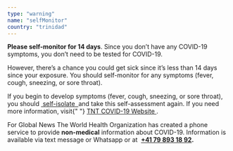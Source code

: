 ```yaml
---
type: "warning"
name: "selfMonitor"
country: "trinidad"
---
```


<p>
  <strong>Please self-monitor for 14 days</strong>. Since you don’t have
  any COVID-19 symptoms, you don’t need to be tested for COVID-19.
</p>
<p>
  However, there’s a chance you could get sick since it’s less than 14
  days since your exposure. You should self-monitor for any symptoms
  (fever, cough, sneezing, or sore throat).
</p>
<p>
  If you begin to develop symptoms (fever, cough, sneezing, or sore
  throat), you should
  <a
    href="http://www.health.gov.tt/images_cms/2020/CoronaVirus/Posters/Quarantine01.jpg"
      target="_blank"
      rel="noopener noreferrer"
    >
       self-isolate 
  </a>
  and take this self-assessment again. If you need more information, visit{" "}
  <a
    href="http://www.health.gov.tt/sitepages/default.aspx?id=292"
    target="_blank"
    rel="noopener noreferrer"
  >
    TNT COVID-19 Website
  </a>
  .
</p>

<p>
  For Global News The World Health Organization has created a phone
  service to provide <strong>non-medical</strong> information about
  COVID-19. Information is available via text message or Whatsapp or at 
  <strong>
    <a href="https://wa.me/41798931892">+41 79 893 18 92</a>.
  </strong>
</p>